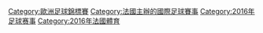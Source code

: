 [[Category:歐洲足球錦標賽|Category:歐洲足球錦標賽]]
[[Category:法國主辦的國際足球賽事|Category:法國主辦的國際足球賽事]]
[[Category:2016年足球赛事|Category:2016年足球赛事]]
[[Category:2016年法國體育|Category:2016年法國體育]]